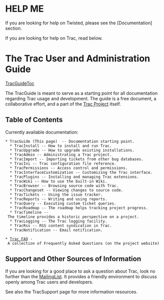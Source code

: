 = HELP ME =

If you are looking for help on Twisted, please see the [Documentation] section.

If you are looking for help on Trac, read below.



= The Trac User and Administration Guide =
[[TracGuideToc]]

The TracGuide is meant to serve as a starting point for all documentation regarding Trac usage and development. The guide is a free document, a collaborative effort, and a part of the [http://projects.edgewall.com/trac/ Trac Project] itself.

== Table of Contents ==
Currently available documentation:
 * TracGuide (This page)  -- Documentation starting point.
   * TracInstall -- How to install and run Trac.
   * TracUpgrade -- How to upgrade existing installations.
   * TracAdmin -- Administrating a Trac project.
   * TracImport -- Importing tickets from other bug databases.
   * TracIni -- Trac configuration file reference. 
   * TracPermissions -- Access control and permissions.
   * TracInterfaceCustomization -- Customizing the Trac interface.
   * TracPlugins -- Installing and managing Trac extensions.
   * TracWiki -- How to use the built-in Wiki.
   * TracBrowser -- Browsing source code with Trac.
   * TracChangeset -- Viewing changes to source code.
   * TracTickets -- Using the issue tracker.
   * TracReports -- Writing and using reports.
   * TracQuery -- Executing custom ticket queries.
   * TracRoadmap -- The roadmap helps tracking project progress.
   * TracTimeline -- The timeline provides a historic perspective on a project.
   * TracLogging -- The Trac logging facility.
   * TracRss -- RSS content syndication in Trac.
   * TracNotification -- Email notification.

 * [http://projects.edgewall.com/trac/wiki/TracFaq Trac FAQ] - A collection of Frequently Asked Questions (on the project website)

== Support and Other Sources of Information ==
If you are looking for a good place to ask a question about Trac, look no further than the [http://projects.edgewall.com/trac/wiki/MailingList MailingList]. It provides a friendly environment to discuss openly among Trac users and developers.

See also the TracSupport page for more information resources.
